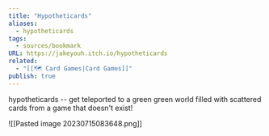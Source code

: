 ```yaml
---
title: "Hypotheticards"
aliases:
  - hypotheticards
tags:
  - sources/bookmark
URL: https://jakeyouh.itch.io/hypotheticards
related:
  - "[[🗺️ Card Games|Card Games]]"
publish: true
---
```


hypotheticards -- get teleported to a green green world filled with scattered cards from a game that doesn't exist!

![[Pasted image 20230715083648.png]]

